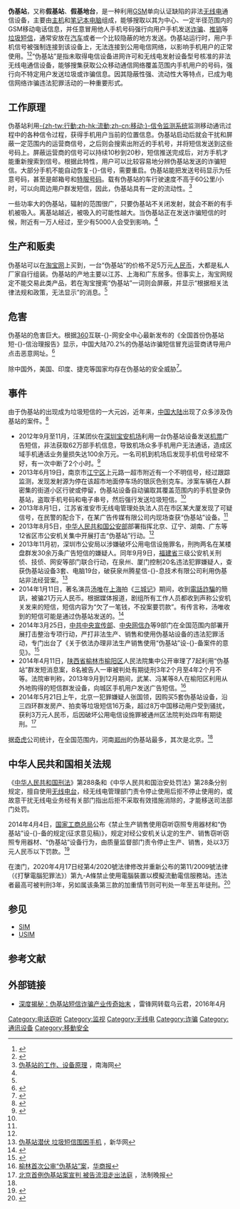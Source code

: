 {{distinguish|偽基百科}}

{{多個問題|
{{citation style|time=2015-04-27T19:42:39+00:00}}
{{non-free|time=2014-09-29T14:39:32+00:00}}
{{expert|time=2014-09-28T16:33:01+00:00}}
{{globalize|area=中国大陆|time=2014-09-28T02:42:35+00:00}}
}}

{{noteTA
|G1 = IT
|1 = zh-tw:電信; zh-hk:電訊; zh-cn:电信;
|2 = zh-tw:行動通訊; zh-hk:流動通訊;zh-cn:移动通讯;
|3 = zh-tw:電信業者; zh-hk:電訊營辦商; zh-cn:运营商;
}}

'''伪基站'''，又称'''假基站'''、'''假基地台'''，是一种利用[[GSM|GSM]]单向认证缺陷的非法[[无线电|无线电]]通信设备，主要由[[大型计算机|主机]]和[[笔记本电脑|笔记本电脑]]组成，能够搜取以其为中心、一定半径范围内的GSM移动电话信息，并任意冒用他人手机号码强行向用户手机发送[[诈骗|诈骗]]、[[推銷員|推销]]等[[垃圾電郵|垃圾短信]]，通常安放在[[汽车|汽车]]或者一个比较隐蔽的地方发送。伪基站运行时，用户手机信号被强制连接到该设备上，无法连接到公用电信网络，以影响手机用户的正常使用。<ref name="伪基站盗手机号推送诈骗信息">
{{cite web |url = http://bjyouth.ynet.com/3.1/1308/06/8185932.html |title = 伪基站盗手机号推-{}-送诈骗信-{}-息 |website = 北青网 |deadurl = yes |archiveurl = https://web.archive.org/web/20141006085023/http://bjyouth.ynet.com/3.1/1308/06/8185932.html |archivedate = 2014-10-06 }}</ref><ref name="谁发的诈骗短-{}-信">{{cite web |url = http://jingji.cntv.cn/2014/09/23/VIDE1411486556416731.shtml |title = 《经济半小时》 20140923 聚焦网络电信骗局：谁发的诈骗短信 |author = 王玉飞 |work = [[中国中央电视台财经频道|中国中央电视台财经频道]] |accessdate = 2014-09-28 |archive-date = 2014-10-06 |archive-url = https://web.archive.org/web/20141006162152/http://jingji.cntv.cn/2014/09/23/VIDE1411486556416731.shtml |dead-url = no }}</ref>“伪基站”是指未取得电信设备进网许可和无线电发射设备型号核准的非法无线电通信设备，能够搜集获取公众移动通信网络覆盖范围内手机用户的号码，强行向不特定用户发送垃圾或诈骗信息。因其隐蔽性强、流动性大等特点，已成为电信网络诈骗违法犯罪活动的一种重要形式。

==工作原理==
伪基站利用[[移动信令监测系统|-{zh-tw:行動;zh-hk:流動;zh-cn:移动;}-信令监测系统]]监测移动通讯过程中的各种信令过程，获得手机用户当前的位置信息。伪基站启动后就会干扰和屏蔽一定范围内的运营商信号，之后则会搜索出附近的手机号，并将短信发送到这些号码上。屏蔽运营商的信号可以持续10秒到20秒，短信推送完成后，对方手机才能重新搜索到信号。根据此特性，用户可以比较容易地分辨伪基站发送的诈骗短信。大部分手机不能自动恢复-{}-信号，需要重启。{{vc}}伪基站能把发送号码显示为任意号码，甚至是邮箱号和[[特服号码|特服号码]]。载有伪基站的车行驶速度不高于60公里/小时，可以向周边用户群发短信，因此，伪基站具有一定的流动性。<ref>[http://www.hinews.cn/news/system/2014/04/30/016638455.shtml 伪基站的工作、设备原理] {{Wayback|url=http://www.hinews.cn/news/system/2014/04/30/016638455.shtml |date=20141006080822 }}，南海网</ref>

一些功率大的伪基站，辐射的范围很广，只要伪基站不关闭发射，就会不断的有手机被吸入。离基站越近，被吸入的可能性越大。当伪基站正在发送诈骗短信的时候，附近有一万人经过，至少有5000人会受到影响。<ref name="谁发的诈骗短-{}-信"/>

==生产和贩卖==
伪基站可以在[[淘宝网|淘宝网]]上买到，一台“伪基站”的价格不足5万元[[人民币|人民币]]，大都是私人厂家自行组装。伪基站的产地主要以江苏、上海和广东居多。但事实上，淘宝网规定不能交易此类产品，若在淘宝搜索“伪基站”一词则会屏蔽，并显示“根据相关法律法规和政策，无法显示”的消息。<ref name="伪基站盗手机号推送诈骗信息" />

==危害==
伪基站的危害巨大。根据[[奇虎|360]]互联-{}-网安全中心最新发布的《全国首份伪基站短-{}-信治理报告》显示，中国大陆70.2%的伪基站诈骗短信冒充运营商诱导用户点击恶意网址。<ref>{{cite web |url = http://finance.people.com.cn/n/2014/0906/c1004-25616239.html |title = 超七成伪基站短信冒充运营商诈骗 |website = 人民网 |accessdate = 2014-09-28 |archive-date = 2020-08-20 |archive-url = https://web.archive.org/web/20200820080614/http://finance.people.com.cn/n/2014/0906/c1004-25616239.html |dead-url = no }}</ref>

除中国外，美国、印度、捷克等国家均存在伪基站的安全威胁<ref>{{Cite web |url=http://digi.163.com/14/0924/16/A6U0T3RD001618JV.html |title=外国人怎么看中国式诈骗？360报告震惊美国网友 |access-date=2014-09-28 |archive-url=https://web.archive.org/web/20171104181326/http://digi.163.com/14/0924/16/A6U0T3RD001618JV.html |archive-date=2017-11-04 |dead-url=yes }}</ref>。

==事件==
由于伪基站的出现成为垃圾短信的一大元凶，近年来，[[中国大陆|中国大陆]]出现了众多涉及伪基站的案件。<ref>{{Cite web |url=http://www.sznews.com/tech/content/2014-06/16/content_9660441.htm |title=伪基站年发垃圾短信近千亿条危害巨大 |accessdate=2014-09-28 |archive-date=2015-05-13 |archive-url=https://web.archive.org/web/20150513154946/http://www.sznews.com/tech/content/2014-06/16/content_9660441.htm |dead-url=yes }}</ref>
* 2012年9月至11月，汪某团伙在[[深圳宝安国际机场|深圳宝安机场]]利用一台伪基站设备发送[[機票|机票]]广告短信，非法获取62万部手机信息，导致机场众多手机用户无法通话，造成区域手机通话业务量损失达100余万元。一名司机到机场后发现手机信号经常不好，有一次中断了2个小时。<ref name="北上广等12省区市发现“伪基站”">{{cite web |url = http://money.163.com/13/0806/06/95ISVCBU00252G50.html |title = 北上广等12省区市发现“伪基站” |website = 网易 |access-date = 2014-09-28 |archive-url = https://web.archive.org/web/20141006121728/http://money.163.com/13/0806/06/95ISVCBU00252G50.html |archive-date = 2014-10-06 |dead-url = yes }}</ref>
* 2013年6月19日，南京市[[江宁区_(南京市)|江宁区]]上元路一超市附近有一个不明信号，经过跟踪监测，发现发射源为停在该超市地面停车场的银灰色别克车。涉案车辆在人群密集的街道小区行驶或停留，伪基站设备自动骗取其覆盖范围内的手机登录伪基站，盗取手机号码和电子串号，然后强行发送垃圾短信。<ref name="伪基站盗手机号推送诈骗信息"/>
* 2013年8月1日，江苏省淮安市无线电管理处执法人员在市区某大厦发现了可疑信号，在民警的配合下，在某广告传媒有限公司内现场查获“伪基站”设备。<ref name="北上广等12省区市发现“伪基站”"/>
* 2013年8月5日，[[中华人民共和国公安部|中华人民共和国公安部]]部署指挥北京、辽宁、湖南、广东等12省区市公安机关集中开展打击“伪基站”行动。<ref name="北上广等12省区市发现“伪基站”"/>
* 2013年11月初，深圳市公安局以涉嫌破坏公用电信设施罪名，刑拘两名在某楼盘群发30余万条广告短信的嫌疑人。同年9月9日，[[福建省|福建省]]三级公安机关刑侦、技侦、网安等部门联合行动，在泉州、厦门控制20名违法犯罪嫌疑人，查获伪基站设备3套、电脑19台，破获泉州腾星信-{}-息技术有限公司利用伪基站非法经营案。<ref>[http://news.xinhuanet.com/newmedia/2013-11/18/c_125718027_4.htm 伪基站潜伏 垃圾短信围困手机] {{Wayback|url=http://news.xinhuanet.com/newmedia/2013-11/18/c_125718027_4.htm |date=20141006115544 }}，新华网</ref>
* 2014年1月11日，著名演员[[汤唯|汤唯]]在[[上海|上海]]拍《[[三城记|三城记]]》期间，收到[[電話詐騙|電話詐騙]]的簡訊，被骗21万元人民币。根据媒体报道，剧组所有工作人员都收到声称公安机关发来的短信，短信内容为“欠了一笔钱，不投案要罚款”。有传言称，汤唯收到的短信可能是通过伪基站发送的。<ref>{{cite web |url = http://ent.qq.com/a/20140115/002360.htm |title = 汤唯损失21万 被骗短信内容曝光：不投案要罚款 |website = qq.com |deadurl = yes |archiveurl = https://web.archive.org/web/20140202163623/http://ent.qq.com/a/20140115/002360.htm |archivedate = 2014-02-02 |accessdate = 2014-09-28 }}</ref>
* 2014年3月25日，[[中共中央宣传部|中共中央宣传部]]、[[中央网信办|中央网信办]]等9部门在全国范围内部署开展打击整治专项行动，严打非法生产、销售和使用伪基站设备的违法犯罪活动，专门出台了《关于依法办理非法生产销售使用“伪基站”设-{}-备案件的意见》。<ref>{{cite web |url = http://news.163.com/14/0326/01/9O7QNPTU00014AED.html |title = 公安部严打“伪基站”犯罪团伙 |website = 网易 |access-date = 2014-09-28 |archive-url = https://web.archive.org/web/20141006072203/http://news.163.com/14/0326/01/9O7QNPTU00014AED.html |archive-date = 2014-10-06 |dead-url = yes }}</ref>
* 2014年4月11日，[[陕西省|陕西省]][[榆林市|榆林市]][[榆阳区|榆阳区]]人民法院集中公开审理了7起利用“伪基站”群发短消息案，8名被告人一审被判处有期徒刑3年2个月至4年2个月不等。法院审判称，2013年9月到12月期间，武某、冯某等8人在榆阳区利用从外地购得的短信群发设备，向城区手机用户发送广告短信。<ref>[http://hsb.hsw.cn/2014-04/13/content_8533339.htm 榆林首次公审“伪基站”案]，[[华商报_(陕西)|华商报]]</ref>
* 2014年5月21日上午，北京一犯罪嫌疑人张国领，因购买5套伪基站设备，沿三四环群发房产、拍卖等垃圾短信16万条，超过8万中国移动用户受到骚扰，获利3万元人民币，后因破坏公用电信设施罪被通州区法院判处四年有期徒刑。<ref>[http://news.sina.com.cn/c/2014-05-21/124530186435.shtml 北京首例伪基站案宣判 被告流泪走出法庭] {{Wayback|url=http://news.sina.com.cn/c/2014-05-21/124530186435.shtml |date=20200820075652 }}，法制晚报</ref>

据[[奇虎360|奇虎]]公司统计，在全国范围内，河南[[郑州|郑州]]的伪基站最多，其次是北京。<ref name="谁发的诈骗短-{}-信"/>

==中华人民共和国相关法规==
《[[中华人民共和国刑法|中华人民共和国刑法]]》第288条和《中华人民共和国治安处罚法》第28条分别规定，擅自使用[[无线电台|无线电台]]，经无线电管理部门责令停止使用后拒不停止使用的，或故意干扰无线电业务经有关部门指出后拒不采取有效措施消除的，才能移送司法部门处罚。

2014年4月4日，[[国家工商总局|国家工商总局]]公布《禁止生产销售使用窃听窃照专用器材和“伪基站”设-{}-备的规定(征求意见稿)》，规定对经公安机关认定的生产、销售窃听窃照专用器材、“伪基站”设备行为，由质量监督部门责令停止生产、销售，处以3万元人民币以下罚款。<ref>{{cite web |url = http://tech.sina.com.cn/t/2014-04-04/17079300179.shtml |title = 中国拟规定非法制售伪基站设备可处3万以下罚款 |website = sina.com.cn |accessdate = 2014-09-28 |archive-date = 2020-08-20 |archive-url = https://web.archive.org/web/20200820075917/http://tech.sina.com.cn/t/2014-04-04/17079300179.shtml |dead-url = no }}</ref>

在澳门，2020年4月17日经第4/2020號法律修改并重新公布的第11/2009號法律（《打擊電腦犯罪法》）第九-A條禁止使用電腦裝置以模擬流動電信服務站。违法者最高可被判刑3年，另如属该条第三款的加重情节则可判处一年至五年徒刑。<ref>{{cite journal |author1=澳門特別行政區立法會 |title=第4/2020號法律 修改第11/2009號法律《打擊電腦犯罪法》 |journal=澳門特別行政區公報 |date=2020-04-27 |issue=17/2020 |page=3891 |url=https://bo.io.gov.mo/bo/i/2020/17/lei04_cn.asp |accessdate=2020-05-03 |archive-date=2020-08-20 |archive-url=https://web.archive.org/web/20200820083447/https://bo.io.gov.mo/bo/i/2020/17/lei04_cn.asp |dead-url=no }}</ref>

== 参见 ==
* [[SIM|SIM]]
* [[USIM|USIM]]

== 参考文献 ==
{{Reflist|30em}}

== 外部链接 ==
*[https://www.leiphone.com/news/201604/6t3ZEscQCWXMSLZo.html 深度揭秘：伪基站短信诈骗产业传奇始末] {{Wayback|url=https://www.leiphone.com/news/201604/6t3ZEscQCWXMSLZo.html |date=20200820091240 }}，雷锋网转载乌云君，2016年4月

{{Portal bar|电信|电子学|警察与执法}}

[[Category:电话窃听|Category:电话窃听]]
[[Category:监视|Category:监视]]
[[Category:无线电|Category:无线电]]
[[Category:诈骗|Category:诈骗]]
[[Category:通讯设备|Category:通讯设备]]
[[Category:移動安全|Category:移動安全]]